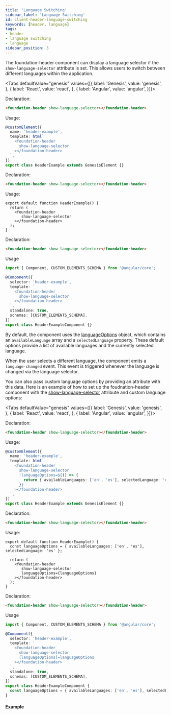 ```yaml
---
title: 'Language Switching'
sidebar_label: 'Language Switching'
id: client-header-language-switching
keywords: [header, language]
tags:
- header
- language switching
- language
sidebar_position: 3
---
```



The foundation-header component can display a language selector if the ```show-language-selector``` attribute is set. This allows users to switch between different languages within the application.

<Tabs defaultValue="genesis" values={[{ label: 'Genesis', value: 'genesis', }, { label: 'React', value: 'react', }, { label: 'Angular', value: 'angular', }]}>

<TabItem value="genesis">

Declaration:
```html
<foundation-header show-language-selector></foundation-header>
```

Usage:
```typescript
@customElement({
  name: 'header-example',
  template: html`
    <foundation-header
      show-language-selector
    ></foundation-header>
  `,
})
export class HeaderExample extends GenesisElement {}
```

</TabItem>
<TabItem value="react">

Declaration:
```html
<foundation-header show-language-selector></foundation-header>
```

Usage:
```tsx
export default function HeaderExample() {
  return (
    <foundation-header
       show-language-selector
    ></foundation-header>
  );
}
```

</TabItem>
<TabItem value="angular">

Declaration:
```html
<foundation-header show-language-selector></foundation-header>
```

Usage
```typescript
import { Component, CUSTOM_ELEMENTS_SCHEMA } from '@angular/core';

@Component({
  selector: 'header-example',
  template: `
    <foundation-header
      show-language-selector
    ></foundation-header>
  `,
  standalone: true,
  schemas: [CUSTOM_ELEMENTS_SCHEMA],
})
export class HeaderExampleComponent {}
```
</TabItem>
</Tabs>

By default, the component uses the [languageOptions](./docs/api/foundation-header.languageoptions.md) object, which contains an ```availableLanguage``` array and a ```selectedLanguage``` property. These default options provide a list of available languages and the currently selected language.

When the user selects a different language, the component emits a `language-changed` event. This event is triggered whenever the language is changed via the language selector.

You can also pass custom language options by providing an attribute with this data. Here is an example of how to set up the foudnation-header component with the [show-language-selector](./docs/api/foundation-header.navigation.showlanguageselector.md) attribute and custom language options:

<Tabs defaultValue="genesis" values={[{ label: 'Genesis', value: 'genesis', }, { label: 'React', value: 'react', }, { label: 'Angular', value: 'angular', }]}>

<TabItem value="genesis">

Declaration:
```html
<foundation-header show-language-selector></foundation-header>
```

Usage:
```typescript
@customElement({
  name: 'header-example',
  template: html`
    <foundation-header
      show-language-selector
      :languageOptions=${() => {
        return { availableLanguages: ['en', 'es'], selectedLanguage: 'es' };
      }}
    ></foundation-header>
  `,
})
export class HeaderExample extends GenesisElement {}
```

</TabItem>
<TabItem value="react">

Declaration:
```html
<foundation-header show-language-selector></foundation-header>
```

Usage:
```tsx
export default function HeaderExample() {
  const languageOptions = { availableLanguages: ['en', 'es'], selectedLanguage: 'es' };

  return (
    <foundation-header
       show-language-selector
       languageOptions={languageOptions}
    ></foundation-header>
  );
}
```

</TabItem>
<TabItem value="angular">

Declaration:
```html
<foundation-header show-language-selector></foundation-header>
```

Usage
```typescript
import { Component, CUSTOM_ELEMENTS_SCHEMA } from '@angular/core';

@Component({
  selector: 'header-example',
  template: `
    <foundation-header
      show-language-selector
      [languageOptions]=languageOptions
    ></foundation-header>
  `,
  standalone: true,
  schemas: [CUSTOM_ELEMENTS_SCHEMA],
})
export class HeaderExampleComponent {
  const languageOptions = { availableLanguages: ['en', 'es'], selectedLanguage: 'es' };
}
```
</TabItem>
</Tabs>

#### Example

<LanguageHeaderExample />
